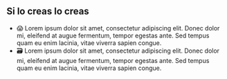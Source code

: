 ## Si lo creas lo creas
 
- 😱 Lorem ipsum dolor sit amet, consectetur adipiscing elit. Donec dolor mi, eleifend at augue fermentum, tempor egestas ante. Sed tempus quam eu enim lacinia, vitae viverra sapien congue. 
- 🗃️ Lorem ipsum dolor sit amet, consectetur adipiscing elit. Donec dolor mi, eleifend at augue fermentum, tempor egestas ante. Sed tempus quam eu enim lacinia, vitae viverra sapien congue. 
